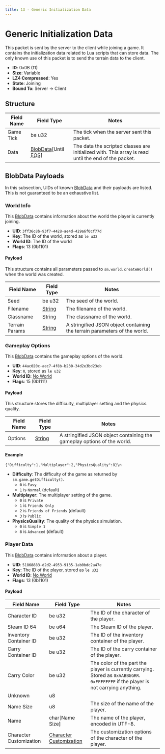 ```yaml
---
title: 13 - Generic Initialization Data
---
```



# Generic Initialization Data

This packet is sent by the server to the client while joining a game. It contains the initialization data related to Lua scripts that can store data. The only known use of this packet is to send the terrain data to the client.

- **ID**: 0x0B (11)
- **Size**: Variable
- **LZ4 Compressed**: Yes
- **State**: Joining
- **Bound To**: Server -> Client

## Structure

<BlobDataPacketsNotice />

| Field Name | Field Type | Notes |
|------------|------------|-------|
| Game Tick  | be u32     | The tick when the server sent this packet. |
| Data       | [BlobData](/docs/structures/networking/blobdata)[Until <abbr title="End of Stream">EOS</abbr>] | The data the scripted classes are initialized with. This array is read until the end of the packet. |

## BlobData Payloads

In this subsection, UIDs of known [BlobData](/docs/structures/networking/blobdata) and their payloads are listed. This is not guaranteed to be an exhaustive list.

### World Info

This [BlobData](/docs/structures/networking/blobdata) contains information about the world the player is currently joining.

- **UID**: `3ff36c8b-93f7-4428-ae4d-429a6f0cf77d`
- **Key**: The ID of the world, stored as `le u32`
- **World ID**: The ID of the world
- **Flags**: 13 (0b1101)

#### Payload

This structure contains all parameters passed to `sm.world.createWorld()` when the world was created.

| Field Name   | Field Type | Notes |
|--------------|------------|-------|
| Seed         | be u32     | The seed of the world. |
| Filename     | [String](/docs/structures/networking/string) | The filename of the world. |
| Classname    | [String](/docs/structures/networking/string) | The classname of the world. |
| Terrain Params | [String](/docs/structures/networking/string) | A stringified JSON object containing the terrain parameters of the world. |

### Gameplay Options

This [BlobData](/docs/structures/networking/blobdata) contains the gameplay options of the world.

- **UID**: `44ac020c-aec7-4f8b-b230-34d2e3bd23eb`
- **Key**: `0`, stored as `le u32`
- **World ID**: [No World](/docs/structures/networking/blobdata#special-world-ids)
- **Flags**: 15 (0b1111)

#### Payload

This structure stores the difficulty, multiplayer setting and the physics quality.

| Field Name | Field Type | Notes |
|------------|------------|-------|
| Options    | [String](/docs/structures/networking/string) | A stringified JSON object containing the gameplay options of the world. |

#### Example

`{"Difficulty":1,"Multiplayer":2,"PhysicsQuality":8}\n`

* **Difficulty**: The difficulty of the game as returned by `sm.game.getDifficulty()`.
    * `0` is `Easy`
    * `1` is `Normal` (default)
* **Multiplayer**: The multiplayer setting of the game.
    * `0` is `Private`
    * `1` is `Friends Only`
    * `2` is `Friends of Friends` (default)
    * `3` is `Public`
* **PhysicsQuality**: The quality of the physics simulation.
    * `0` is `Simple 1`
    * `8` is `Advanced` (default)

### Player Data

This [BlobData](/docs/structures/networking/blobdata) contains information about a player.

- **UID**: `51868883-d2d2-4953-9135-1ab0bdc2a47e`
- **Key**: The ID of the player, stored as `le u32`
- **World ID**: [No World](/docs/structures/networking/blobdata#special-world-ids)
- **Flags**: 13 (0b1101)

#### Payload

| Field Name | Field Type | Notes |
|------------|------------|-------|
| Character ID | be u32 | The ID of the character of the player. |
| Steam ID 64 | be u64 | The Steam ID of the player. |
| Inventory Container ID | be u32 | The ID of the inventory container of the player. |
| Carry Container ID | be u32 | The ID of the carry container of the player. |
| Carry Color | be u32 | The color of the part the player is currently carrying. Stored as `0xAABBGGRR`. `0xFFFFFFFF` if the player is not carrying anything. |
| Unknown | u8 | |
| Name Size | u8 | The size of the name of the player. |
| Name | char[Name Size] | The name of the player, encoded in UTF-8. |
| Character Customization | [Character Customization](/docs/structures/character-customization) | The customization options of the character of the player. |